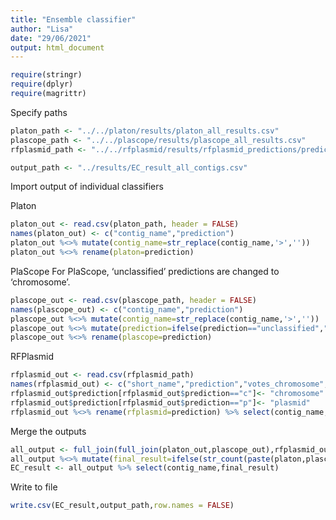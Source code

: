 ```yaml
---
title: "Ensemble classifier"
author: "Lisa"
date: "29/06/2021"
output: html_document
---
```

```r
require(stringr)
require(dplyr)
require(magrittr)
```

Specify paths
```r
platon_path <- "../../platon/results/platon_all_results.csv"
plascope_path <- "../../plascope/results/plascope_all_results.csv"
rfplasmid_path <- "../../rfplasmid/results/rfplasmid_predictions/prediction.csv"

output_path <- "../results/EC_result_all_contigs.csv"
```


Import output of individual classifiers

Platon
```r
platon_out <- read.csv(platon_path, header = FALSE)
names(platon_out) <- c("contig_name","prediction")
platon_out %<>% mutate(contig_name=str_replace(contig_name,'>',''))
platon_out %<>% rename(platon=prediction)
```

PlaScope
For PlaScope, 'unclassified' predictions are changed to 'chromosome'.
```r
plascope_out <- read.csv(plascope_path, header = FALSE)
names(plascope_out) <- c("contig_name","prediction")
plascope_out %<>% mutate(contig_name=str_replace(contig_name,'>',''))
plascope_out %<>% mutate(prediction=ifelse(prediction=="unclassified","chromosome",prediction))
plascope_out %<>% rename(plascope=prediction)
```

RFPlasmid
```r
rfplasmid_out <- read.csv(rfplasmid_path)
names(rfplasmid_out) <- c("short_name","prediction","votes_chromosome","votes_plasmid","contig_name")
rfplasmid_out$prediction[rfplasmid_out$prediction=="c"]<- "chromosome"
rfplasmid_out$prediction[rfplasmid_out$prediction=="p"]<- "plasmid"
rfplasmid_out %<>% rename(rfplasmid=prediction) %>% select(contig_name,rfplasmid)
```

Merge the outputs
```r
all_output <- full_join(full_join(platon_out,plascope_out),rfplasmid_out)
all_output %<>% mutate(final_result=ifelse(str_count(paste(platon,plascope,rfplasmid),"plasmid")>1,"plasmid","chromosome"))
EC_result <- all_output %>% select(contig_name,final_result)
```

Write to file
```r
write.csv(EC_result,output_path,row.names = FALSE)
```

